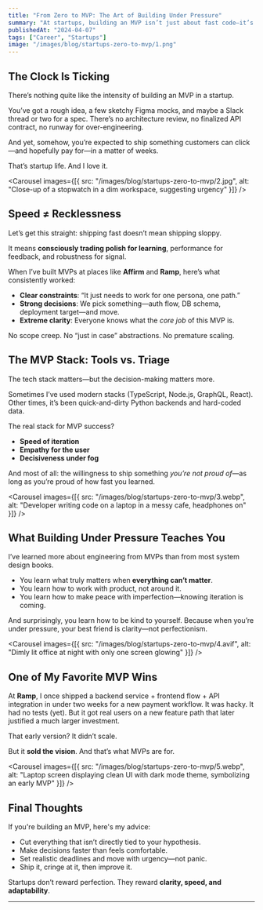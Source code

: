 ```yaml
---
title: "From Zero to MVP: The Art of Building Under Pressure"
summary: "At startups, building an MVP isn’t just about fast code—it’s about making smart, uncomfortable decisions under pressure. Here’s what I’ve learned shipping early-stage products."
publishedAt: "2024-04-07"
tags: ["Career", "Startups"]
image: "/images/blog/startups-zero-to-mvp/1.png"
---
```


## The Clock Is Ticking

There’s nothing quite like the intensity of building an MVP in a startup.

You’ve got a rough idea, a few sketchy Figma mocks, and maybe a Slack thread or two for a spec. There’s no architecture review, no finalized API contract, no runway for over-engineering.

And yet, somehow, you’re expected to ship something customers can click—and hopefully pay for—in a matter of weeks.

That’s startup life. And I love it.

<Carousel
  images={[{ src: "/images/blog/startups-zero-to-mvp/2.jpg", alt: "Close-up of a stopwatch in a dim workspace, suggesting urgency" }]}
/>

## Speed ≠ Recklessness

Let’s get this straight: shipping fast doesn’t mean shipping sloppy.

It means **consciously trading polish for learning**, performance for feedback, and robustness for signal.

When I’ve built MVPs at places like **Affirm** and **Ramp**, here’s what consistently worked:

- **Clear constraints**: “It just needs to work for one persona, one path.”
- **Strong decisions**: We pick something—auth flow, DB schema, deployment target—and move.
- **Extreme clarity**: Everyone knows what the *core job* of this MVP is.

No scope creep. No “just in case” abstractions. No premature scaling.

## The MVP Stack: Tools vs. Triage

The tech stack matters—but the decision-making matters more.

Sometimes I’ve used modern stacks (TypeScript, Node.js, GraphQL, React). Other times, it’s been quick-and-dirty Python backends and hard-coded data.

The real stack for MVP success?

- **Speed of iteration**
- **Empathy for the user**
- **Decisiveness under fog**

And most of all: the willingness to ship something *you’re not proud of*—as long as you’re proud of how fast you learned.

<Carousel
  images={[{ src: "/images/blog/startups-zero-to-mvp/3.webp", alt: "Developer writing code on a laptop in a messy cafe, headphones on" }]}
/>

## What Building Under Pressure Teaches You

I’ve learned more about engineering from MVPs than from most system design books.

- You learn what truly matters when **everything can’t matter**.
- You learn how to work with product, not around it.
- You learn how to make peace with imperfection—knowing iteration is coming.

And surprisingly, you learn how to be kind to yourself. Because when you’re under pressure, your best friend is clarity—not perfectionism.

<Carousel
  images={[{ src: "/images/blog/startups-zero-to-mvp/4.avif", alt: "Dimly lit office at night with only one screen glowing" }]}
/>

## One of My Favorite MVP Wins

At **Ramp**, I once shipped a backend service + frontend flow + API integration in under two weeks for a new payment workflow. It was hacky. It had no tests (yet). But it got real users on a new feature path that later justified a much larger investment.

That early version? It didn’t scale.

But it **sold the vision**. And that’s what MVPs are for.

<Carousel
  images={[{ src: "/images/blog/startups-zero-to-mvp/5.webp", alt: "Laptop screen displaying clean UI with dark mode theme, symbolizing an early MVP" }]}
/>

## Final Thoughts

If you're building an MVP, here's my advice:

- Cut everything that isn’t directly tied to your hypothesis.
- Make decisions faster than feels comfortable.
- Set realistic deadlines and move with urgency—not panic.
- Ship it, cringe at it, then improve it.

Startups don’t reward perfection. They reward **clarity, speed, and adaptability**.

---